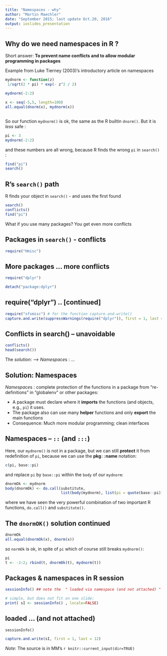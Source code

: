 ```yaml
---
title: "Namespaces - why"
author: "Martin Maechler"
date: "September 2015; last update Oct.20, 2016"
output: ioslides_presentation
---
```


## Why do we need  **namespaces** in R ?

Short answer: __To prevent name conflicts and to allow modular programming in packages__

Example from Luke Tierney (2003)'s  introductory article on namespaces

```r
mydnorm <- function(z)
 1/sqrt(2 * pi) * exp(- z^2 / 2)

mydnorm(-2:2)

x <- seq(-5,5, length=100)
all.equal(dnorm(x), mydnorm(x))
```

##
So our function `mydnorm()` is ok,
the same as the R builtin  `dnorm()`.  But it is _less_ safe :

```r
pi <- 3
mydnorm(-2:2)
```
and these numbers are all wrong,
because R finds the wrong `pi` in `search()` :
```r
find("pi")
search()
```

## R's  `search()` path
R finds your object in `search()` - and uses the first found
```r
search()
conflicts()
find("pi")
```
What if you use many packages?  You get even more conflicts

## Packages in `search()` - conflicts

```r
require("Hmisc")
```
## More packages ... more conflicts
```r
require("dplyr")
```
```r
detach("package:dplyr")
```

## require("dplyr") .. [continued]
<!-- needs package `sfsmisc`, R-forge version >= 2015-09-05: -->
```r
require("sfsmisc") # for the function capture.and.write()
capture.and.write(suppressWarnings(require("dplyr")), first = 1, last = 15)
```


## Conflicts in search() -- unavoidable
```r
conflicts()
head(search())
```
The *solution*:   -->  *Namespace*s : ...

## Solution:  Namespaces
*Namespace*s : complete protection of the functions in a package
from "re-definitions" in "globalenv" or other packages:

- A package must declare where it **imports** the functions (and objects, e.g., `pi`) it uses.
- The package also can use many **helper**  functions and only **export** the main functions
- Consequence: Much more modular programming; clean interfaces

## Namespaces --  `::` (and `:::`)
Here, our `mydnorm()` is not in a package, but we can still __protect__ it
from redefinition of `pi`, because we can use the __pkg__`::`__name__
notation:
```r
c(pi, base::pi)
```
and replace  `pi`  by  `base::pi` within the `body` of our `mydnorm`:
```r
dnormOk <- mydnorm
body(dnormOk) <- do.call(substitute,
                         list(body(mydnorm), list(pi = quote(base::pi))))
```
where we have seen the very powerful combination of two important R functions,
`do.call()` and `substitute()`.

## The `dnormOK()` solution continued
```r
dnormOk
all.equal(dnormOk(x), dnorm(x))
```
so `normOk` is ok, in spite of `pi` which of course still breaks `mydnorm()`:
```r
pi
t <- -2:2; rbind(t, dnormOk(t), mydnorm(t))
```


## Packages & namespaces in R session
```r
sessionInfo() ## note the  " loaded via namespace (and not attached) "
```
```r
# simple, but does not fit on one slide:
print( sI <- sessionInfo() , locale=FALSE)
```

## loaded ... (and not attached)
`sessionInfo()`
<!-- the following needs package `sfsmisc`, R-forge version >= 2015-09-05: -->
```r
capture.and.write(sI, first = 1, last = 12)
```

_Note_: The source is in MM's `r knitr::current_input(dir=TRUE)`

